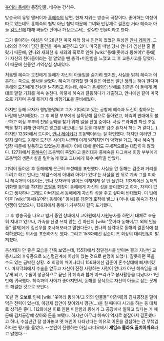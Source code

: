 [[웃어라 동해야]] 등장인물. 배우는 강석우.

방송국의 유명 앵커이자 [[홍혜숙]]의 남편. 현재 지위는 방송국 국장이다. 좋아하는 여성이 따로 있는데도 홍혜숙의 협박 아닌 협박 때문에 그녀와 반강제로 결혼한 거라 혜숙과 아들 [[김도진]]에 대해 싸늘한 편이나 가장으로서는 성실한 인물이라고 한다. 

그가 좋아하는 여성은 약 28년전 미국 유학 당시 인연이 있었던 여성인 [[안나 레이커]]. 그녀와의 추억이 담긴 물건을 계속 보관하고 있다. 미국을 떠날 당시 안나가 임신한 줄 몰랐기 때문에, 안나와 재회한 후 새와의 폭로로 인해 [wiki:"동해(웃어라 동해야)" 동해]가 자신의 친아들이라는 걸 알았을 땐 충격+미안함을 느꼈고 그 후 교통사고를 당했다. 이 때문에 한동안 기억상실 상태였다. 

처음엔 혜숙과 도진에게 동해가 자신의 아들임을 숨기려 했지만, 사실을 밝혀 혜숙과 이혼하는 쪽으로 생각을 굳혔다. 혜숙과 대화할 땐 이혼은 어쨌든 일단 정리는 해야 한다며 동해와 도진에게 진실을 밝히려고 하는데, 혜숙과 [[윤새와]]의 방해로 김준은 이 둘에게 제대로 말할 기회를 계속 놓친다. 이렇게 혜숙과 갈등하다가 가출하고, 안나에겐 같이 미국으로 가자며 동해 몫까지 해 비행기표를 준비해뒀다.

하지만 동해 모자가 행방불명되고 그가 기다리고 있는 공항에 혜숙과 도진이 찾아오는 바람에 난처해졌다. 그 후 회장 부부에게 설득당해 집으로 돌아왔고, 혜숙의 반대에도 불구하고 회장 부부의 친딸 동백을 찾기 위해 일을 진행 중이다. 사실 드라마만 봐선 조동백을 찾기 위해 연락하고 광고를 내보내는 일 등을 대부분 김준 혼자서 하는 거 같다(...). 하지만 123화에서 드디어, [[안나 레이커]]가 조동백이라는 걸 확인했다. 하지만 이러면 그렇지 않아도 동해와 도진은 사이가 나쁜데 이게 밝혀지면 더 악화될 거고, 아내 혜숙의 입장 때문에 갈등하고 있었는지 동해가 이에 대해 물어도 구체적으로는 대답하지 않았다. 127화에서 [[홍혜숙]]이 조동백이 죽었다고 둘러대자 홍혜숙을 다그쳐서 회장 부부에게 조동백의 생존사실을 털어놓게 했고 그녀에게 복수 예약을 받았다. 

기억이 돌아온 후 동해에게 은근히 부성애를 표현했다. 사실을 안 동해는 김준과 거리를 두려고 하고 안나는 '제임스에게 아내와 아이가 있다'는 사실을 안 뒤로 계속 그를 피하니 혜숙과의 이혼이든, 안나 모자와의 일이든 이래저래 잘 안 풀린다. 133화에선 동해의 귀화엔 동의를 하지만 [[조필용]] 회장이 동해에게 자신의 성을 붙이겠다고 하자, 자격이 없다고 생각하나 그래도 아버지로서 동해에게 자신의 성을 주고 싶다며 반대했다. 이 탓에 이후 [wiki:"동해(웃어라 동해야)" 동해]를 김준의 호적에 넣느냐 아니냐로 혜숙과 잠시 언쟁이 있었으나, 136회에서 동해가 거부하자 결국 포기했다. 

그 후 방송국을 나오고 별거 중인 상태에서 고아원에서 자원봉사를 하면서 대체로 조용히 지내고 있으나, 가족을 신경 쓰지 않는 건 아닌지 [wiki:"웃어라 동해야/그 외의 인물들" 필재]에게 김선우를 조사해보라고 말한다든가, 안나의 생각대로 동해의 결혼식에 참석하겠다는 의사를 표현하기도 했다. 그리고 153화에선 김준이 조 회장의 대리인임이 밝혀졌다. 

몸상태가 안 좋은 모습을 간혹 보였는데, 155화에서 정밀검사를 받아본 결과 지난번 교통사고의 후유증으로 뇌심혈관계에 이상이 있는 것으로 판명이 되었다. 잘못하면 죽을 수도 있는 급박한 상황. 조 회장이 깨어나더니 156화에선 김준이 혼수상태에 빠져버렸다. 마지막회에서 수술을 앞두고 자신이 진정 사랑하는 사람이 안나가 아닌 혜숙임을 깨닿게 되고, 수술이 성공적으로 끝난 뒤 혜숙과 함께 아프리카로 봉사활동을 떠났다가 1년 만에 귀국했다. 혜숙과의 사이가 좋아지면서, 동해를 정식으로 자신의 아들로 삼는 문제도 해결한 것으로 보인다.

10년 전 오보로 인해 [wiki:"웃어라 동해야/그 외의 인물들" 이강재]의 김치공장을 말아먹은 전력이 있는데, 이강재 집안이 찾아와서 깽판(…)을 칠 때마다 사과를 하는 등 대체로 성격은 좋다. 112화에선 이로 인한 미안함과 동해가 그 공장에서 일하고 있다는 거 때문에 김치공장에 찾아와 돈을 보탰다. 하지만 아무리 혜숙이 억지로 붙잡아서 결혼했다고 하나, 수십년간 잘 살아놓고 옛 애인이 나타났다는 이유로 이혼을 결심하는 건 무책임하다는 평가를 들었다.  --본인이 진행하는 아침 라디오에서 '''제임스 몰라요 골치아파요'''라고 말했다.--

